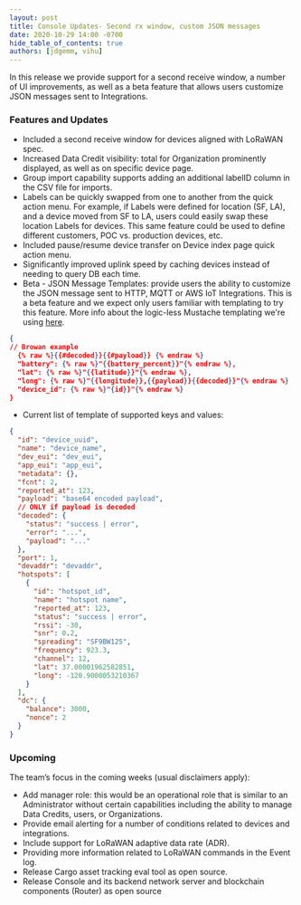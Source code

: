 ```yaml
---
layout: post
title: Console Updates- Second rx window, custom JSON messages
date: 2020-10-29 14:00 -0700
hide_table_of_contents: true
authors: [jdgemm, vihu]
---
```


In this release we provide support for a second receive window, a number of UI improvements, as well
as a beta feature that allows users customize JSON messages sent to Integrations.

<!--truncate-->

### Features and Updates

- Included a second receive window for devices aligned with LoRaWAN spec.
- Increased Data Credit visibility: total for Organization prominently displayed, as well as on
  specific device page.
- Group import capability supports adding an additional labelID column in the CSV file for imports.
- Labels can be quickly swapped from one to another from the quick action menu. For example, if
  Labels were defined for location (SF, LA), and a device moved from SF to LA, users could easily
  swap these location Labels for devices. This same feature could be used to define different
  customers, POC vs. production devices, etc.
- Included pause/resume device transfer on Device index page quick action menu.
- Significantly improved uplink speed by caching devices instead of needing to query DB each time.
- Beta - JSON Message Templates: provide users the ability to customize the JSON message sent to
  HTTP, MQTT or AWS IoT Integrations. This is a beta feature and we expect only users familiar with
  templating to try this feature. More info about the logic-less Mustache templating we're using
  [here](https://mustache.github.io/mustache.5.html).

```json
{
// Browan example
  {% raw %}{{#decoded}}{{#payload}} {% endraw %}
  "battery": {% raw %}"{{battery_percent}}"{% endraw %},
  "lat": {% raw %}"{{latitude}}"{% endraw %},
  "long": {% raw %}"{{longitude}},{{payload}}{{decoded}}"{% endraw %}
  "device_id": {% raw %}"{id}}"{% endraw %}
}
```

- Current list of template of supported keys and values:

```json
{
  "id": "device_uuid",
  "name": "device_name",
  "dev_eui": "dev_eui",
  "app_eui": "app_eui",
  "metadata": {},
  "fcnt": 2,
  "reported_at": 123,
  "payload": "base64 encoded payload",
  // ONLY if payload is decoded
  "decoded": {
    "status": "success | error",
    "error": "...",
    "payload": "..."
  },
  "port": 1,
  "devaddr": "devaddr",
  "hotspots": [
    {
      "id": "hotspot_id",
      "name": "hotspot name",
      "reported_at": 123,
      "status": "success | error",
      "rssi": -30,
      "snr": 0.2,
      "spreading": "SF9BW125",
      "frequency": 923.3,
      "channel": 12,
      "lat": 37.00001962582851,
      "long": -120.9000053210367
    }
  ],
  "dc": {
    "balance": 3000,
    "nonce": 2
  }
}
```

### Upcoming

The team’s focus in the coming weeks (usual disclaimers apply):

- Add manager role: this would be an operational role that is similar to an Administrator without
  certain capabilities including the ability to manage Data Credits, users, or Organizations.
- Provide email alerting for a number of conditions related to devices and integrations.
- Include support for LoRaWAN adaptive data rate (ADR).
- Providing more information related to LoRaWAN commands in the Event log.
- Release Cargo asset tracking eval tool as open source.
- Release Console and its backend network server and blockchain components (Router) as open source
